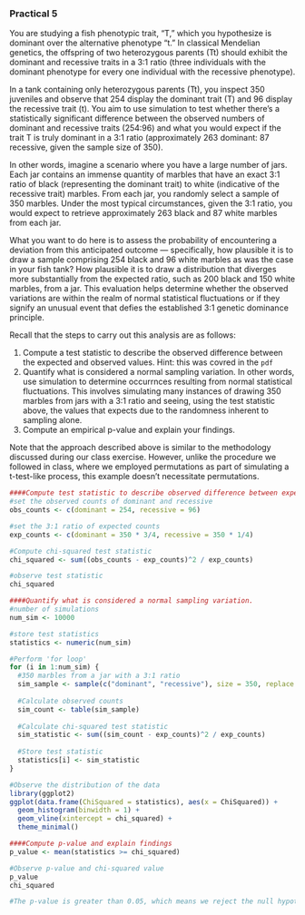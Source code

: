 ### Practical 5

You are studying a fish phenotypic trait, "T," which you hypothesize is dominant over the alternative phenotype "t." In classical Mendelian genetics, the offspring of two heterozygous parents (Tt) should exhibit the dominant and recessive traits in a 3:1 ratio (three individuals with the dominant phenotype for every one individual with the recessive phenotype).

In a tank containing only heterozygous parents (Tt), you inspect 350 juveniles and observe that 254 display the dominant trait (T) and 96 display the recessive trait (t). You aim to use simulation to test whether there's a statistically significant difference between the observed numbers of dominant and recessive traits (254:96) and what you would expect if the trait T is truly dominant in a 3:1 ratio (approximately 263 dominant: 87 recessive, given the sample size of 350).

In other words, imagine a scenario where you have a large number of jars. Each jar contains an immense quantity of marbles that have an exact 3:1 ratio of black (representing the dominant trait) to white (indicative of the recessive trait) marbles. From each jar, you randomly select a sample of 350 marbles. Under the most typical circumstances, given the 3:1 ratio, you would expect to retrieve approximately 263 black and 87 white marbles from each jar.

What you want to do here is to assess the probability of encountering a deviation from this anticipated outcome — specifically, how plausible it is to draw a sample comprising 254 black and 96 white marbles as was the case in your fish tank? How plausible it is to draw a distribution that diverges more substantially from the expected ratio, such as 200 black and 150 white marbles, from a jar. This evaluation helps determine whether the observed variations are within the realm of normal statistical fluctuations or if they signify an unusual event that defies the established 3:1 genetic dominance principle.

Recall that the steps to carry out this analysis are as follows:

1. Compute a test statistic to describe the observed difference between the expected and observed values.
   Hint: this was covred in the `pdf`
2. Quantify what is considered a normal sampling variation. In other words, use simulation to determine occurrnces resulting from normal statistical fluctuations. This involves simulating many instances of drawing 350 marbles from jars with a 3:1 ratio and seeing, using the test statistic above, the values that expects due to the randomness inherent to sampling alone.
3. Compute an empirical p-value and explain your findings.

Note that the approach described above is similar to the methodology discussed during our class exercise. However, unlike the procedure we followed in class, where we employed permutations as part of simulating a t-test-like process, this example doesn't necessitate permutations.

```{r}
####Compute test statistic to describe observed difference between expected and observed
#set the observed counts of dominant and recessive
obs_counts <- c(dominant = 254, recessive = 96)

#set the 3:1 ratio of expected counts
exp_counts <- c(dominant = 350 * 3/4, recessive = 350 * 1/4)

#Compute chi-squared test statistic
chi_squared <- sum((obs_counts - exp_counts)^2 / exp_counts)

#observe test statistic
chi_squared

####Quantify what is considered a normal sampling variation.
#number of simulations
num_sim <- 10000

#store test statistics
statistics <- numeric(num_sim)

#Perform 'for loop'
for (i in 1:num_sim) {
  #350 marbles from a jar with a 3:1 ratio
  sim_sample <- sample(c("dominant", "recessive"), size = 350, replace = TRUE, prob = c(3/4, 1/4))
  
  #Calculate observed counts
  sim_count <- table(sim_sample)
  
  #Calculate chi-squared test statistic
  sim_statistic <- sum((sim_count - exp_counts)^2 / exp_counts)
  
  #Store test statistic
  statistics[i] <- sim_statistic
}

#Observe the distribution of the data
library(ggplot2)
ggplot(data.frame(ChiSquared = statistics), aes(x = ChiSquared)) +
  geom_histogram(binwidth = 1) +
  geom_vline(xintercept = chi_squared) +
  theme_minimal()

####Compute p-value and explain findings
p_value <- mean(statistics >= chi_squared)

#Observe p-value and chi-squared value
p_value
chi_squared

#The p-value is greater than 0.05, which means we reject the null hypothesis that the observed data is significantly different from the observed 3:1 ratio. In other words, the data follows a 3:1 ratio, as expected. 
```


